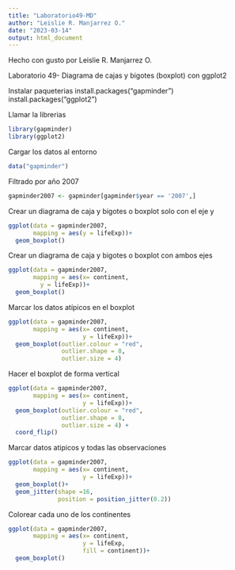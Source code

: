 ```yaml
---
title: "Laboratorio49-MD"
author: "Leislie R. Manjarrez O."
date: "2023-03-14"
output: html_document
---
```


Hecho con gusto por Leislie R. Manjarrez O.

Laboratorio 49- Diagrama de cajas y bigotes (boxplot) con ggplot2

Instalar paqueterias
install.packages("gapminder")
install.packages("ggplot2")

Llamar la librerias
```r
library(gapminder)
library(ggplot2)
```

Cargar los datos al entorno
```r
data("gapminder")
```

Filtrado por año 2007
```r
gapminder2007 <- gapminder[gapminder$year == '2007',]
```

Crear un diagrama de caja y bigotes o boxplot solo con el eje y
```r
ggplot(data = gapminder2007,
       mapping = aes(y = lifeExp))+
  geom_boxplot()
```

Crear un diagrama de caja y bigotes o boxplot con ambos ejes
```r
ggplot(data = gapminder2007,
       mapping = aes(x= continent,
         y = lifeExp))+
  geom_boxplot()
```

Marcar los datos atípicos en el boxplot
```r
ggplot(data = gapminder2007,
       mapping = aes(x= continent,
                     y = lifeExp))+
  geom_boxplot(outlier.colour = "red",
               outlier.shape = 8,
               outlier.size = 4)
```

Hacer el boxplot de forma vertical
```r
ggplot(data = gapminder2007,
       mapping = aes(x= continent,
                     y = lifeExp))+
  geom_boxplot(outlier.colour = "red",
               outlier.shape = 8,
               outlier.size = 4) +
  coord_flip()
```

Marcar datos atipicos y todas las observaciones
```r
ggplot(data = gapminder2007,
       mapping = aes(x= continent,
                     y = lifeExp))+
  geom_boxplot()+
  geom_jitter(shape =16,
              position = position_jitter(0.2))
```

Colorear cada uno de los continentes
```r
ggplot(data = gapminder2007,
       mapping = aes(x= continent,
                     y = lifeExp,
                     fill = continent))+
  geom_boxplot()
```
